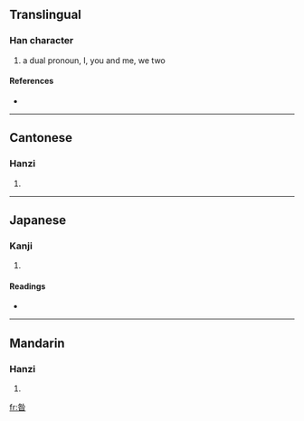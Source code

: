 ==Translingual==

===Han character===
{{Han char|rn=72|rad=日|as=05|sn=9|four=2360<sub>4</sub>|canj=竹人日 (HOA), 竹卜日 (HYA)}}

# a dual pronoun, I, you and me, we two

====References====
* {{Han ref|kx=0492.190|dkj=13834|dj=0855.190|hdz=21503.030|uh=661D|ud=26141|bh=CEF5|bd=52981}}

----

==Cantonese==

===Hanzi===
{{yue-hanzi|jyut=|y=jaan2}}

# {{defn|Cantonese}}

----

==Japanese==

===Kanji===
{{ja-kanji|grade=|rs=日05}}

# {{defn|Japanese}}

====Readings====
* {{ja-readings|on=[[さん]] (san)|kun=}}

----

==Mandarin==

===Hanzi===
{{cmn-hanzi|pin=[[zǎn]] ([[zan3]])|wg=tsan<sup>3</sup>}}

# {{defn|Mandarin}}

[[fr:昝]]